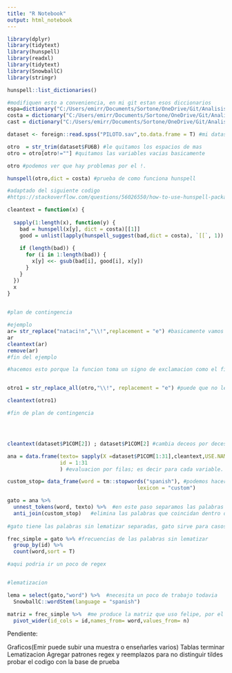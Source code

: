 ```yaml
---
title: "R Notebook"
output: html_notebook
---
```



```r
library(dplyr)
library(tidytext)
library(hunspell)
library(readxl)
library(tidytext)
library(SnowballC)
library(stringr)

hunspell::list_dictionaries()

#modifiquen esto a conveniencia, en mi git estan esos diccionarios
espa=dictionary("C:/Users/emirr/Documents/Sortone/OneDrive/Git/Analisis-de-textos/mex/es_MX.dic")
costa = dictionary("C:/Users/emirr/Documents/Sortone/OneDrive/Git/Analisis-de-textos/costa/es_cr.dic")
cast = dictionary("C:/Users/emirr/Documents/Sortone/OneDrive/Git/Analisis-de-textos/cast/es_ES.dic")

dataset <- foreign::read.spss("PILOTO.sav",to.data.frame = T) #mi dataset 

otro  = str_trim(dataset$FU6B) #le quitamos los espacios de mas 
otro = otro[otro!=""] #quitamos las variables vacias basicamente

otro #podemos ver que hay problemas por el !.

hunspell(otro,dict = costa) #prueba de como funciona hunspell

#adaptado del siguiente codigo 
#https://stackoverflow.com/questions/56026550/how-to-use-hunspell-package-to-suggest-correct-words-in-a-column-in-r

cleantext = function(x) {
  
  sapply(1:length(x), function(y) {
    bad = hunspell(x[y], dict = costa)[[1]]
    good = unlist(lapply(hunspell_suggest(bad,dict = costa), `[[`, 1))
    
    if (length(bad)) {
      for (i in 1:length(bad)) {
        x[y] <<- gsub(bad[i], good[i], x[y])
      }
    }
  })
  x
}
 

#plan de contingencia

#ejemplo
ar= str_replace("nataci!n","\\!",replacement = "e") #basicamente vamos a hacer esto, reemplazar el signo de exclamacion por una vocal
ar
cleantext(ar)
remove(ar)
#fin del ejemplo

#hacemos esto porque la funcion toma un signo de exclamacion como el fin de una oracion (de forma correcta segun el español); consecuentemente lo va a tomar como si fuera dos palabras.


otro1 = str_replace_all(otro,"\\!", replacement = "e") #puede que no les funcione dependiendo de su version de R. En ese caso tendrían que borrarle un backslash.

cleantext(otro1)

#fin de plan de contingencia




cleantext(dataset$P1COM[2]) ; dataset$P1COM[2] #cambia deceos por deceso.

ana = data.frame(texto= sapply(X =dataset$P1COM[1:31],cleantext,USE.NAMES = F),
                 id = 1:31
                 ) #evaluacion por filas; es decir para cada variable. Me produce un vector del mismo tamaño del vector inicial con el texto limpio. Al mismo tiempo es un data.frame cuyo nombre de columna es word. Por convencion

```



```r

custom_stop= data_frame(word = tm::stopwords("spanish"), #podemos hacerlo así
                                          lexicon = "custom")

gato = ana %>% 
  unnest_tokens(word, texto) %>%  #en este paso separamos las palabras individualmente
  anti_join(custom_stop)   #elimina las palabras que coincidan dentro del registro de stopwords
  
#gato tiene las palabras sin lematizar separadas, gato sirve para casos donde no queremos lematizar

frec_simple = gato %>% #frecuencias de las palabras sin lematizar 
  group_by(id) %>% 
  count(word,sort = T) 

#aqui podria ir un poco de regex


#lematizacion 

lema = select(gato,"word") %>%  #necesita un poco de trabajo todavia
  SnowballC::wordStem(language = "spanish")

```

```r
matriz = frec_simple %>%  #me produce la matriz que uso felipe, por el momento no se necesita
  pivot_wider(id_cols = id,names_from= word,values_from= n)
```

Pendiente:

Graficos(Emir puede subir una muestra o enseñarles varios)
Tablas
terminar Lematizacion
Agregar patrones regex y reemplazos para no distinguir tildes
probar el codigo con la base de prueba